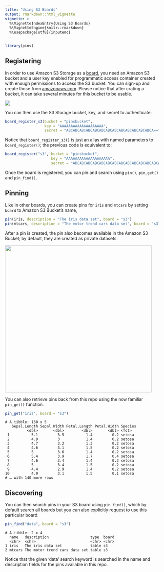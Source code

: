 ```yaml
---
title: "Using S3 Boards"
output: rmarkdown::html_vignette
vignette: >
  %\VignetteIndexEntry{Using S3 Boards}
  %\VignetteEngine{knitr::rmarkdown}
  %\usepackage[utf8]{inputenc}
---
```


```r
library(pins)
```

## Registering

In order to use Amazon S3 Storage as a [board](boards-understanding.html), you need an Amazon S3 bucket and a user key enabled for programmatic access container created with enough permissions to access the S3 bucket. You can sign-up and create those from [amazonaws.com](http://amazonaws.com). Please notice that after crating a bucket, it can take several minutes for this bucket to be usable.

![](images/boards-s3-create-storage.png)

You can then use the S3 Storage bucket, key, and secret to authenticate:

```r
board_register_s3(bucket = "pinsbucket",
                  key = "AAAAAAAAAAAAAAAAAAAA",
                  secret = "ABCABCABCABCABCABCABCABCABCABCABCABCABCA==")
```

Notice that `board_register_s3()` is just an alias with named parameters to `board_register()`; the previous code is equivalent to:

```r
board_register("s3", bucket = "pinsbucket",
                     key = "AAAAAAAAAAAAAAAAAAAA",
                     secret = "ABCABCABCABCABCABCABCABCABCABCABCABCABCA==")
```

Once the board is registered, you can pin and search using `pin()`, `pin_get()` and `pin_find()`.

## Pinning

Like in other boards, you can create pins for `iris` and `mtcars` by setting `board` to Amazon S3 Bucket's name,

```r
pin(iris, description = "The iris data set", board = "s3")
pin(mtcars, description = "The motor trend cars data set", board = "s3")
```

After a pin is created, the pin also becomes available in the Amazon S3 Bucket; by default, they are created as private datasets.

![](images/boards-s3-storage-pin.png){width=480px}

You can also retrieve pins back from this repo using the now familiar `pin_get()` function. 

```r
pin_get("iris", board = "s3")
```
```
# A tibble: 150 x 5
   Sepal.Length Sepal.Width Petal.Length Petal.Width Species
          <dbl>       <dbl>        <dbl>       <dbl> <fct>  
 1          5.1         3.5          1.4         0.2 setosa 
 2          4.9         3            1.4         0.2 setosa 
 3          4.7         3.2          1.3         0.2 setosa 
 4          4.6         3.1          1.5         0.2 setosa 
 5          5           3.6          1.4         0.2 setosa 
 6          5.4         3.9          1.7         0.4 setosa 
 7          4.6         3.4          1.4         0.3 setosa 
 8          5           3.4          1.5         0.2 setosa 
 9          4.4         2.9          1.4         0.2 setosa 
10          4.9         3.1          1.5         0.1 setosa 
# … with 140 more rows
```

## Discovering

You can then search pins in your S3 board using `pin_find()`, which by default search all boards but you can also explicitly request to use this particular board:

```r
pin_find("data", board = "s3")
```
```
# A tibble: 2 x 4
  name   description                   type  board
  <chr>  <chr>                         <chr> <chr>
1 iris   The iris data set             table s3   
2 mtcars The motor trend cars data set table s3 
```

Notice that the given 'data' search keyword is searched in the name and description fields for the pins available in this repo.
